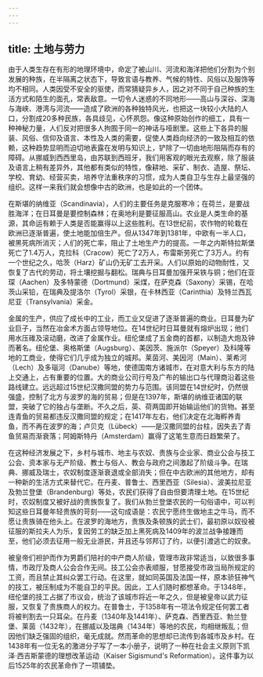 ```yaml
---
---
---
```

title: 土地与劳力
---




由于人类生存在有形的地理环境中，命定了被山川、河流和海洋把他们分割为个别发展的种族，在半隔离之状态下，导致言语与教养、气候的特性、风俗以及服饰等均不相同。人类因受不安全的驱使，而常猜疑异乡人，因之对不同于自己种族的生活方式和陌生的面孔，常表敌意。一切令人迷惑的不同地形——高山与深谷、深海与海峡、港湾与河流——造成了欧洲的各种独特风光，也把这一块较小大陆的人口，分割成20多种民族，各具歧见，心怀夙怨。像这种原始创作的细工，具有一种神秘力量，人们反对把很多人拘囿于同一的神话与哑剧里。这些上下各异的服装、风俗、信仰及语言、本性及人类的需要，促使人类趋向经济的一致及相互的依赖，这种趋势显明而迫切地表露在发明与知识上，铲除了一切由地形阻隔而存有的障碍。从挪威到西西里岛，由苏联到西班牙，我们用客观的眼光去观察，除了服装及语言上稍有差异外，其他都有类似的特性，像耕地、采矿、制衣、造屋、祭坛、学校、育幼、经营买卖，培养守法重秩序的习惯，成为人类自卫与生存上最坚强的组织。这样一来我们就会想像中古的欧洲，也是如此的一个团体。

在斯堪的纳维亚（Scandinavia），人们的主要任务是克服寒冷；在荷兰，是要战胜海洋；在日耳曼是要控制森林；在奥地利是要征服高山。农业是人类生命的基源，其命运有赖于人类是否能赢得以上这些胜利。在13世纪前，农作物的轮栽在欧洲已逐渐普遍，使土地能加倍生产。但从1347年到1381年，中欧有一半人口，被黑死病所消灭；人们的死亡率，阻止了土地生产力的提高。一年之内斯特拉斯堡死亡了1.4万人，克拉科（Cracow）死亡了2万人，布雷斯劳死亡了3万人。约有一个世纪之久，哈茨（Harz）矿山仍无矿工去开采。人们以原始的动物耐性，又恢复了古代的劳动，将土壤挖掘与翻松。瑞典与日耳曼加强开采铁与铜；他们在亚琛（Aachen）及多特蒙德（Dortmund）采煤，在萨克森（Saxony）采锡，在哈茨山采铅，在瑞典及提洛尔（Tyrol）采银，在卡林西亚（Carinthia）及特兰西瓦尼亚（Transylvania）采金。

金属的生产，供应了成长中的工业，而工业又促进了逐渐普遍的商业。日耳曼为矿业巨子，当然在冶金术方面占领导地位。在14世纪时日耳曼就有熔炉出现；他们用水压碓及滚动磨，改进了金属作业。纽伦堡成了五金商的首都，以制造大炮及钟而著名。纽伦堡、奥格斯堡（Augsburg）、美因茨、施派尔（Speyer）及科隆等地的工商业，使得它们几乎成为独立的城邦。莱茵河、美因河（Main）、莱希河（Lech）及多瑙河（Danube）等地，使德国南方诸城市，在对意大利与东方的陆上交通上，占有重要的位置。大的商业公司行号及广布的输出口与代理商沿着这些路线建立。远远超过15世纪汉撒同盟的势力与范围。该同盟在14世纪时，仍然很强盛，控制了北方与波罗的海的贸易；但是在1397年，斯堪的纳维亚诸国的联盟，突破了它的独占与垄断。不久之后，英、荷两国即开始输运他们的货物。甚至连青鱼的贸易都违反汉撒同盟的规定；在1417年左右，他们决定在北海孵养青鱼，而不再在波罗的海；卢贝克（Lübeck）——是汉撒同盟的台柱，因失去了青鱼贸易而渐衰落；阿姆斯特丹（Amsterdam）赢得了这笔生意而日趋繁荣了。

在这种经济发展之下，乡村与城市、地主与农奴、贵族与企业家、商业公会与技工公会、资本家与无产阶级、教士与俗人、教会与政府之间激起了阶级斗争。在瑞典、挪威及瑞士，农奴制度逐渐衰退或全部消失；但在中古欧洲的其他地方，却有一种新的生活方式来替代它。在丹麦、普鲁士、西里西亚（Silesia）、波美拉尼亚及勃兰登堡（Brandenburg）等处，农民们获得了自由但要清理土地。在15世纪时，农奴制度又被好战的贵族恢复了。我们从勃兰登堡农民的一句俗语中，可以判知这些日耳曼年轻贵族的苛刻——这句成语是：农民宁愿终生做地主之牛马，而不愿让贵族骑在他头上。在波罗的海地方，贵族及条顿族的武士们，最初原以奴役被征服的斯拉夫人为乐，复因劳工的缺乏加上黑死病及1409年的波兰战争接踵而至，他们必须去征用一般无业游民，并且还与邻邦订了约，以便引渡逃亡的奴隶。

被皇帝们袒护而作为男爵们陪衬的中产商人阶级，管理市政非常适当，以致很多事情，市政厅及商人公会合作无间。技工公会亦表顺服，甘愿接受市政当局所规定的工资，而且禁止其纠众罢工行动。在这里，就如同英国及法国一样，原本骄狂神气的技工，被压制成为不能自卫的平民。因此，工人们随时都想革命。于1348年，纽伦堡的技工占据了市议会，统治了该城市将近一年之久，但是被皇帝以武力征服，又恢复了贵族商人的权力。在普鲁士，于1358年有一项法令规定任何罢工者将被判割去一只耳朵。在丹麦（1340年及1441年）、萨克森、西里西亚、勃兰登堡、莱茵（1432年），在挪威以及瑞典（1434年）等地的农民，均相继叛乱；但因他们缺乏强固的组织，毫无成就。然而革命的思想却已流传到各城市及乡村。在1438年有一位无名的激进分子写了一本小册子，说明了一种在社会主义原则下凯泽·西吉斯蒙德的理想改革运动（Kaiser Sigismund's Reformation）。这件事为以后1525年的农民革命作了一项铺垫。